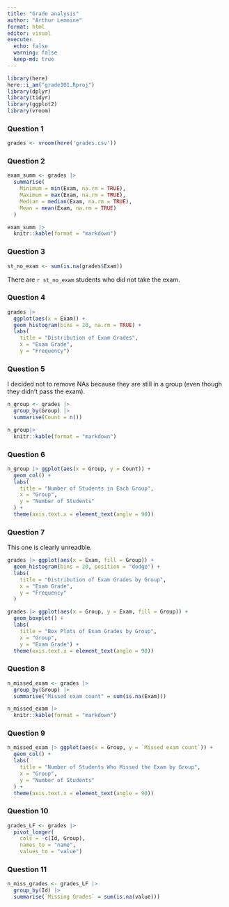 ```yaml
---
title: "Grade analysis"
author: "Arthur Lemoine"
format: html
editor: visual
execute:
  echo: false
  warning: false
  keep-md: true
---
```


```r
library(here)
here::i_am("grade101.Rproj")
library(dplyr)
library(tidyr)
library(ggplot2)
library(vroom)
```

### Question 1

```r
grades <- vroom(here('grades.csv'))
```

### Question 2

```r
exam_summ <- grades |>
  summarise(
    Minimum = min(Exam, na.rm = TRUE),
    Maximum = max(Exam, na.rm = TRUE),
    Median = median(Exam, na.rm = TRUE),
    Mean = mean(Exam, na.rm = TRUE)
  )

exam_summ |> 
  knitr::kable(format = "markdown")
```

### Question 3

```r
st_no_exam <- sum(is.na(grades$Exam))
```

There are `r st_no_exam` students who did not take the exam.

### Question 4

```r
grades |> 
  ggplot(aes(x = Exam)) +
  geom_histogram(bins = 20, na.rm = TRUE) +
  labs(
    title = "Distribution of Exam Grades",
    x = "Exam Grade",
    y = "Frequency")
```

### Question 5

I decided not to remove NAs because they are still in a group (even though they didn't pass the exam). 

```r
n_group <- grades |>
  group_by(Group) |>
  summarise(Count = n())

n_group|> 
  knitr::kable(format = "markdown")
```

### Question 6

```r
n_group |> ggplot(aes(x = Group, y = Count)) +
  geom_col() +
  labs(
    title = "Number of Students in Each Group",
    x = "Group",
    y = "Number of Students"
  ) + 
  theme(axis.text.x = element_text(angle = 90))
```

### Question 7

This one is clearly unreadble. 

```r
grades |> ggplot(aes(x = Exam, fill = Group)) +
  geom_histogram(bins = 20, position = "dodge") +
  labs(
    title = "Distribution of Exam Grades by Group",
    x = "Exam Grade",
    y = "Frequency"
  )
```

```r
grades |> ggplot(aes(x = Group, y = Exam, fill = Group)) +
  geom_boxplot() +
  labs(
    title = "Box Plots of Exam Grades by Group",
    x = "Group",
    y = "Exam Grade") + 
  theme(axis.text.x = element_text(angle = 90))
```

### Question 8
```r
n_missed_exam <- grades |>
  group_by(Group) |>
  summarise("Missed exam count" = sum(is.na(Exam)))

n_missed_exam |> 
  knitr::kable(format = "markdown")
```

### Question 9

```r
n_missed_exam |> ggplot(aes(x = Group, y = `Missed exam count`)) +
  geom_col() +
  labs(
    title = "Number of Students Who Missed the Exam by Group",
    x = "Group",
    y = "Number of Students"
  ) + 
  theme(axis.text.x = element_text(angle = 90))
```

### Question 10

```r
grades_LF <- grades |>
  pivot_longer(
    cols = -c(Id, Group),
    names_to = "name",
    values_to = "value")
```

### Question 11

```r
n_miss_grades <- grades_LF |>
  group_by(Id) |>
  summarise(`Missing Grades` = sum(is.na(value)))
```


